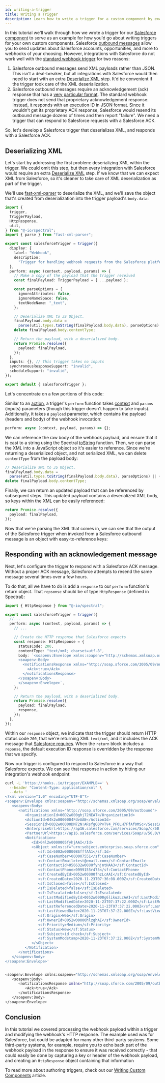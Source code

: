 ```yaml
---
id: writing-a-trigger
title: Writing a Trigger
description: Learn how to write a trigger for a custom component by examining how our Salesforce trigger handles webhook requests.
---
```



In this tutorial we'll walk through how we wrote a trigger for our [Salesforce component](components/salesforce.mdx) to serve as an example for how you'd go about writing triggers for your own custom components.
Salesforce [outbound messages](https://developer.salesforce.com/docs/atlas.en-us.api.meta/api/sforce_api_om_outboundmessaging_understanding.htm) allow you to send updates about Salesforce accounts, opportunities, and more to webhooks of your choosing.
However, integrations with Salesforce do not work well with the [standard webhook trigger](integration-triggers.mdx#webhook-triggers) for two reasons:

1. Salesforce outbound messages send XML payloads rather than JSON.
   This isn't a deal-breaker, but all integrations with Salesforce would then need to start with an extra [Deserialize XML](components/change-data-format.mdx#deserialize-xml) step.
   It'd be convenient if the trigger took care of the XML deserialization.
1. Salesforce outbound messages require an acknowledgement (ack) response that has a [very particular format](https://developer.salesforce.com/docs/atlas.en-us.api.meta/api/sforce_api_om_outboundmessaging_wsdl.htm).
   The standard webhook trigger does not send that proprietary acknowledgement response.
   Instead, it responds with an execution ID in JSON format.
   Since it wouldn't get its proprietary ACK response, Salesforce would resend its outbound message dozens of times and then report "failure".
   We need a trigger that can respond to Salesforce requests with a Salesforce ACK.

So, let's develop a Salesforce trigger that deserializes XML, and responds with a Salesforce ACK.

## Deserializing XML

Let's start by addressing the first problem: deserializing XML within the trigger.
We could omit this step, but then every integration with Salesforce would require an extra [Deserialize XML](components/change-data-format.mdx#deserialize-xml) step.
If we know that we can expect XML from Salesforce, so it's cleaner to take care of XML deserialization as part of the trigger.

We'll use [fast-xml-parser](https://www.npmjs.com/package/fast-xml-parser) to deserialize the XML, and we'll save the object that's created from deserialization into the trigger payload's `body.data`:

```typescript
import {
  trigger,
  TriggerPayload,
  HttpResponse,
  util,
} from "@-io/spectral";
import { parse } from "fast-xml-parser";

export const salesforceTrigger = trigger({
  display: {
    label: "Webhook",
    description:
      "Trigger for handling webhook requests from the Salesforce platform. Returns the expected response to Salesforce and converts the XML payload to an object for more convenient use in the rest of the flow.",
  },
  perform: async (context, payload, params) => {
    // Make a copy of the payload that the trigger received
    const finalPayload: TriggerPayload = { ...payload };

    const parseOptions = {
      ignoreAttributes: false,
      ignoreNameSpace: false,
      textNodeName: "_text",
    };

    // Deserialize XML to JS Object.
    finalPayload.body.data =
      parse(util.types.toString(finalPayload.body.data), parseOptions) || {};
    delete finalPayload.body.contentType;

    // Return the payload, with a deserialized body.
    return Promise.resolve({
      payload: finalPayload,
    });
  },
  inputs: {}, // This trigger takes no inputs
  synchronousResponseSupport: "invalid",
  scheduleSupport: "invalid",
});

export default { salesforceTrigger };
```

Let's concentrate on a few portions of this code:

Similar to an [action](custom-components/writing-custom-components.mdx#writing-actions), a trigger's `perform` function takes [context](custom-components/writing-custom-components.mdx#the-context-parameter) and `params` (inputs) parameters (though this trigger doesn't happen to take inputs).
Additionally, it takes a `payload` parameter, which contains the payload (headers and body) of the webhook invocation:

```typescript
perform: async (context, payload, params) => {};
```

We can reference the raw body of the webhook payload, and ensure that it is cast to a string using the Spectral [toString](spectral/modules/_util_.md#const-tostring) function.
Then, we can parse the XML into a JavaScript object so it's easier to reference.
Since we're returning a deserialized object, and not serialized XML, we can delete `contentType` from the payload body:

```typescript
// Deserialize XML to JS Object.
finalPayload.body.data =
  parse(util.types.toString(finalPayload.body.data), parseOptions) || {};
delete finalPayload.body.contentType;
```

Finally, we can return an updated payload that can be referenced by subsequent steps.
This updated payload contains a deserialized XML body, so keys within the XML can be easily referenced:

```typescript
return Promise.resolve({
  payload: finalPayload,
});
```

Now that we're parsing the XML that comes in, we can see that the output of the Salesforce trigger when invoked from a Salesforce outbound message is an object with easy-to-reference keys:

<Screenshot
  filename="quickstarts/writing-a-trigger/deserialized-body.png"
  maxWidth="600px"
  alt="Integration Trigger step outputs in  integration designer"
/>

## Responding with an acknowledgement message

Next, let's configure the trigger to respond with a Salesforce ACK message.
Without a proper ACK message, Salesforce attempts to resend the same message several times over a few hours.

To do that, all we have to do is add a `response` to our `perform` function's return object.
That `repsonse` should be of type `HttpResponse` (defined in Spectral):

```typescript {1,8-19,24}
import { HttpResponse } from "@-io/spectral";

export const salesforceTrigger = trigger({
  //...
  perform: async (context, payload, params) => {
    // ...

    // Create the HTTP response that Salesforce expects
    const response: HttpResponse = {
      statusCode: 200,
      contentType: "text/xml; charset=utf-8",
      body: `<soapenv:Envelope xmlns:soapenv="http://schemas.xmlsoap.org/soap/envelope/">
      <soapenv:Body>
        <notificationsResponse xmlns="http://soap.sforce.com/2005/09/outbound">
          <Ack>true</Ack>
        </notificationsResponse>
      </soapenv:Body>
      </soapenv:Envelope>`,
    };

    // Return the payload, with a deserialized body.
    return Promise.resolve({
      payload: finalPayload,
      response,
    });
  },
});
```

Within our `response` object, we indicate that the trigger should return HTTP status code `200`, that we're returning XML `text/xml`, and it includes the ACK message that [Salesforce requires](https://developer.salesforce.com/docs/atlas.en-us.api.meta/api/sforce_api_om_outboundmessaging_wsdl.htm).
When the `return` block includes a `reponse`, the default execution ID response is overridden by the response that we specify.

Now our trigger is configured to respond to Salesforce in a way that Salesforce expects.
We can see that response in action by hitting our integration's webhook endpoint:

```bash
curl -L 'https://hooks..io/trigger/EXAMPLE==' \
  --header "Content-Type: application/xml" \
  --data '
<?xml version="1.0" encoding="UTF-8"?>
<soapenv:Envelope xmlns:soapenv="http://schemas.xmlsoap.org/soap/envelope/" xmlns:xsd="http://www.w3.org/2001/XMLSchema" xmlns:xsi="http://www.w3.org/2001/XMLSchema-instance">
   <soapenv:Body>
      <notifications xmlns="http://soap.sforce.com/2005/09/outbound">
         <OrganizationId>00D2w000ghj72NEAT</OrganizationId>
         <ActionId>04k2w0000004FdvAAE</ActionId>
         <SessionId>00D2w00000DM72N!ARsfgG0PvTV4_PFOLH7FfAf0MSc</SessionId>
         <EnterpriseUrl>https://ap16.salesforce.com/services/Soap/c/50.0/00D2w00000Dfhy2N\</EnterpriseUrl\>
         <PartnerUrl>https://ap16.salesforce.com/services/Soap/u/50.0/00D2w00000Dyh72N\</PartnerUrl\>
         <Notification>
            <Id>04l2w0000005fyhjAAI</Id>
            <sObject xmlns:sf="urn:sobject.enterprise.soap.sforce.com" xsi:type="sf:Case">
               <sf:Id>5002w00000BSfffAA1</sf:Id>
               <sf:CaseNumber>000007551</sf:CaseNumber>
               <sf:ContactEmail>test@email.com</sf:ContactEmail>
               <sf:ContactId>056632w0000fyhjntHAA3</sf:ContactId>
               <sf:ContactPhone>0999155r475</sf:ContactPhone>
               <sf:CreatedById>0052w00000fhzLcAAI</sf:CreatedById>
               <sf:CreatedDate>2020-11-23T07:36:08.000Z</sf:CreatedDate>
               <sf:IsClosed>false</sf:IsClosed>
               <sf:IsDeleted>false</sf:IsDeleted>
               <sf:IsEscalated>false</sf:IsEscalated>
               <sf:LastModifiedById>0052w0000g6likuzLcAAI</sf:LastModifiedById>
               <sf:LastModifiedDate>2020-11-23T07:37:22.000Z</sf:LastModifiedDate>
               <sf:LastReferencedDate>2020-11-23T07:37:22.000Z</sf:LastReferencedDate>
               <sf:LastViewedDate>2020-11-23T07:37:22.000Z</sf:LastViewedDate>
               <sf:Origin>Web</sf:Origin>
               <sf:OwnerId>0052w00000hlzghAI</sf:OwnerId>
               <sf:Priority>Medium</sf:Priority>
               <sf:Status>New</sf:Status>
               <sf:Subject>id check</sf:Subject>
               <sf:SystemModstamp>2020-11-23T07:37:22.000Z</sf:SystemModstamp>
            </sObject>
         </Notification>
      </notifications>
   </soapenv:Body>
</soapenv:Envelope>'


<soapenv:Envelope xmlns:soapenv="http://schemas.xmlsoap.org/soap/envelope/">
   <soapenv:Body>
      <notificationsResponse xmlns="http://soap.sforce.com/2005/09/outbound">
         <Ack>true</Ack>
      </notificationsResponse>
   </soapenv:Body>
</soapenv:Envelope>
```

## Conclusion

In this tutorial we covered processing the webhook payload within a trigger and modifying the webhook's HTTP response.
The example used was for Salesforce, but could be adapted for many other third-party systems.
Some third-party systems, for example, require you to echo back part of the webhook payload in the response to ensure it was received correctly - that could easily be done by capturing a key or header of the webhook payload, and creating an `HttpResponse` object containing that information

To read more about authoring triggers, check out our [Writing Custom Components](custom-components/writing-custom-components.mdx#writing-triggers) article.
